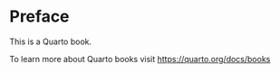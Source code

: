# Preface {.unnumbered}

This is a Quarto book.

To learn more about Quarto books visit <https://quarto.org/docs/books>